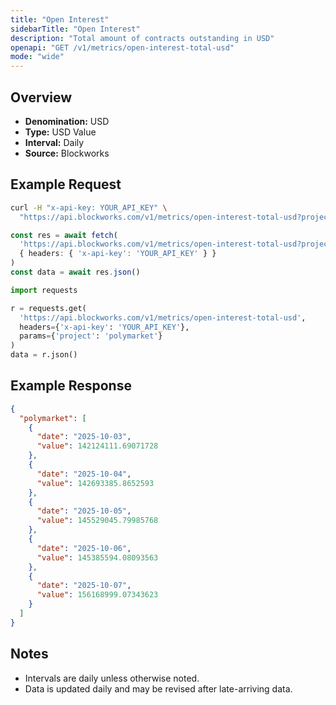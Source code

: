 ```yaml
---
title: "Open Interest"
sidebarTitle: "Open Interest"
description: "Total amount of contracts outstanding in USD"
openapi: "GET /v1/metrics/open-interest-total-usd"
mode: "wide"
---
```


## Overview

- **Denomination:** USD
- **Type:** USD Value
- **Interval:** Daily
- **Source:** Blockworks

## Example Request

<CodeGroup>

```bash cURL
curl -H "x-api-key: YOUR_API_KEY" \
  "https://api.blockworks.com/v1/metrics/open-interest-total-usd?project=polymarket"
```

```typescript TypeScript
const res = await fetch(
  'https://api.blockworks.com/v1/metrics/open-interest-total-usd?project=polymarket',
  { headers: { 'x-api-key': 'YOUR_API_KEY' } }
)
const data = await res.json()
```

```python Python
import requests

r = requests.get(
  'https://api.blockworks.com/v1/metrics/open-interest-total-usd',
  headers={'x-api-key': 'YOUR_API_KEY'},
  params={'project': 'polymarket'}
)
data = r.json()
```

</CodeGroup>

## Example Response

```json
{
  "polymarket": [
    {
      "date": "2025-10-03",
      "value": 142124111.69071728
    },
    {
      "date": "2025-10-04",
      "value": 142693385.8652593
    },
    {
      "date": "2025-10-05",
      "value": 145529045.79985768
    },
    {
      "date": "2025-10-06",
      "value": 145385594.08093563
    },
    {
      "date": "2025-10-07",
      "value": 156168999.07343623
    }
  ]
}
```

## Notes
- Intervals are daily unless otherwise noted.
- Data is updated daily and may be revised after late-arriving data.